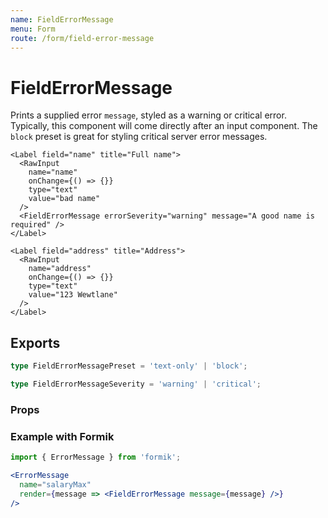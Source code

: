 ```yaml
---
name: FieldErrorMessage
menu: Form
route: /form/field-error-message
---
```



# FieldErrorMessage

Prints a supplied error `message`, styled as a warning or critical error. Typically, this component will come directly after an input component. The `block` preset is great for styling critical server error messages.

<Playground>
  <Box align="stretch" maxWidth="500px">
    <FieldErrorMessage errorSeverity="critical" preset="block" message="Critical server error. Please try again." />
    <FieldErrorMessage errorSeverity="warning" preset="block" message="Relatively soft form warning" />

    <Label field="name" title="Full name">
      <RawInput
        name="name"
        onChange={() => {}}
        type="text"
        value="bad name"
      />
      <FieldErrorMessage errorSeverity="warning" message="A good name is required" />
    </Label>

    <Label field="address" title="Address">
      <RawInput
        name="address"
        onChange={() => {}}
        type="text"
        value="123 Wewtlane"
      />
    </Label>
  </Box>
</Playground>

## Exports

```ts
type FieldErrorMessagePreset = 'text-only' | 'block';

type FieldErrorMessageSeverity = 'warning' | 'critical';
```

### Props

<Props of={FieldErrorMessage} />

### Example with Formik

```jsx
import { ErrorMessage } from 'formik';

<ErrorMessage
  name="salaryMax"
  render={message => <FieldErrorMessage message={message} />}
/>
```


